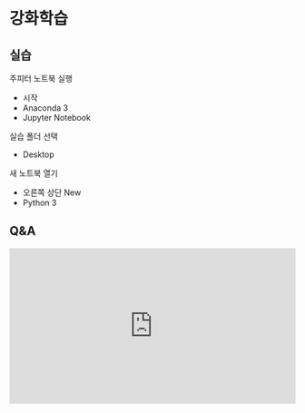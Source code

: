 # 강화학습

## 실습

주피터 노트북 실행
- 시작
- Anaconda 3
- Jupyter Notebook

실습 폴더 선택
- Desktop

새 노트북 열기
- 오른쪽 상단 New
- Python 3

## Q&A
<iframe src="https://tally.so/embed/wbOOKg?alignLeft=1&hideTitle=1&transparentBackground=1&dynamicHeight=0" loading="lazy" width="100%" height="274" frameborder="0" marginheight="0" marginwidth="0" title="Q&A"></iframe>
